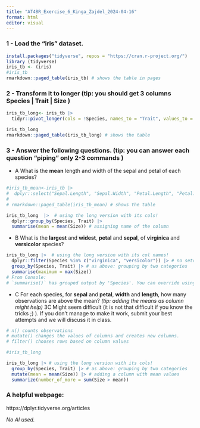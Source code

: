 ---
title: "AT4BR_Exercise_6_Kinga_Zajdel_2024-04-16"
format: html
editor: visual
---

### 1 - Load the “iris” dataset.

```{r}
install.packages("tidyverse", repos = "https://cran.r-project.org/")
library (tidyverse)
iris_tb <- (iris)
#iris_tb
rmarkdown::paged_table(iris_tb) # shows the table in pages
```

### 2 - Transform it to longer (tip: you should get 3 columns Species \| Trait \| Size )

```{r}
iris_tb_long<- iris_tb |>
  tidyr::pivot_longer(cols = !Species, names_to = "Trait", values_to = "Size") 

iris_tb_long
rmarkdown::paged_table(iris_tb_long) # shows the table
```

### 3 - Answer the following questions. (tip: you can answer each question “piping” only 2-3 commands )

-   A What is the **mean** length and width of the sepal and petal of each species?

```{r}
#iris_tb_mean<-iris_tb |> 
#  dplyr::select("Sepal.Length", "Sepal.Width", "Petal.Length", "Petal.Width", #"Species", )
#
# rmarkdown::paged_table(iris_tb_mean) # shows the table

iris_tb_long  |>  # using the long version with its cols!
  dplyr::group_by(Species, Trait) |> 
  summarise(mean = mean(Size)) # assigning name of the column
```

-   B What is the **largest** and **widest**,  **petal** and **sepal**,  of **virginica** and **versicolor** species?

```{r}
iris_tb_long |>  # using the long version with its col names!
  dplyr::filter(Species %in% c("virginica", "versicolor")) |> # no setosa
  group_by(Species, Trait) |> # as above: grouping by two categories
  summarise(maximum = max(Size))
# From Console:
# `summarise()` has grouped output by 'Species'. You can override using the `.groups` argument.
```

-   C For each species, for **sepal** and **petal**, **width** and **length**,  how many observations are above the mean?*
(tip: adding the means as column might help)
*3C Might seem difficult (it is not that difficult if you know the tricks ;) ). If you don’t manage to make it work, submit your best attempts and we will discuss it in class.

```{r}
# n() counts observations
# mutate() changes the values of columns and creates new columns.
# filter() chooses rows based on column values

#iris_tb_long

iris_tb_long |> # using the long version with its cols!
  group_by(Species, Trait) |> # as above: grouping by two categories
  mutate(mean = mean(Size)) |> # adding a column with mean values
  summarize(number_of_more = sum(Size > mean))
```

### A helpful webpage:
https://dplyr.tidyverse.org/articles

*No AI used.*
